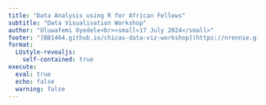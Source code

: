 ```yaml
---
title: "Data Analysis using R for African Fellows"
subtitle: "Data Visualisation Workshop"
author: "Oluwafemi Oyedele<br><small>17 July 2024</small>"
footer: "[BB1464.github.io/chicas-data-viz-workshop](https://nrennie.github.io/chicas-data-viz-workshop)"
format:
  LUstyle-revealjs:
    self-contained: true
execute: 
  eval: true
  echo: false
  warning: false
---
```


